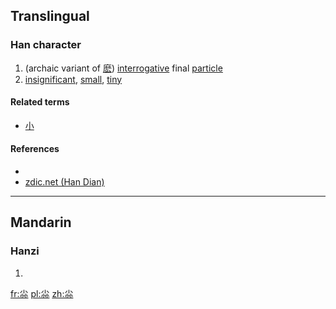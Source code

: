 {{also|小}}
==Translingual==

===Han character===
{{Han char|rn=42|rad=小|as=06|sn=9|four=|canj=火火火 (FFF), X火火火 (XFFF)}}

# (archaic variant of [[麽]]) [[interrogative]] final [[particle]]
# [[insignificant]], [[small]], [[tiny]]

====Related terms====
* [[小]]

====References====
* {{Han ref|kx=0297.140|dkj=07498|dj=0592.050|hdz=10564.080|uh=5C1B|ud=23579}}
*[http://www.zdic.net/z/18/js/5C1B.htm zdic.net (Han Dian)]

----

==Mandarin==

===Hanzi===
{{cmn-hanzi|pin=[[liáo]] ([[liao2]]), [[mó]] ([[mo2]])|wg=liao<sup>2</sup>, <sup>o</sup>}}

# {{defn|lang=cmn|sort=小06}}

[[fr:尛]]
[[pl:尛]]
[[zh:尛]]